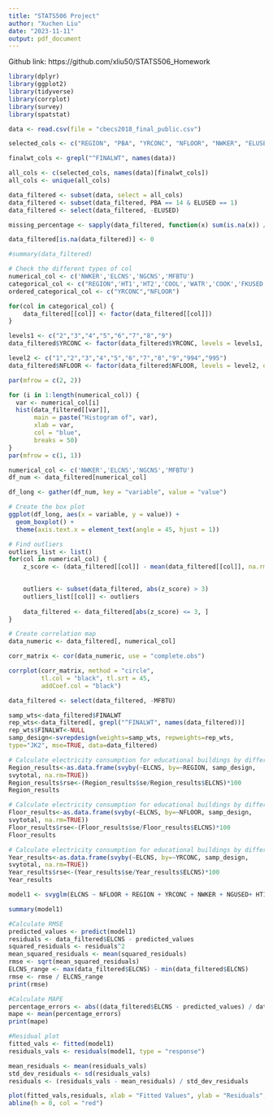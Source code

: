 ```yaml
---
title: "STATS506 Project"
author: "Xuchen Liu"
date: "2023-11-11"
output: pdf_document
---
```


Github link: https://github.com/xliu50/STATS506_Homework

```r
library(dplyr)
library(ggplot2)
library(tidyverse)
library(corrplot)
library(survey)
library(spatstat)
```

```r
data <- read.csv(file = "cbecs2018_final_public.csv")

selected_cols <- c("REGION", "PBA", "YRCONC", "NFLOOR", "NWKER", "ELUSED", "NGUSED", "HT1", "HT2", "COOL", "WATR", "COOK", "FKUSED", "ELCNS", "NGCNS", "MFBTU", "FINALWT")

finalwt_cols <- grepl("^FINALWT", names(data))

all_cols <- c(selected_cols, names(data)[finalwt_cols])
all_cols <- unique(all_cols)

data_filtered <- subset(data, select = all_cols)
data_filtered <- subset(data_filtered, PBA == 14 & ELUSED == 1) 
data_filtered <- select(data_filtered, -ELUSED)

missing_percentage <- sapply(data_filtered, function(x) sum(is.na(x)) / nrow(data_filtered) * 100)

data_filtered[is.na(data_filtered)] <- 0

#summary(data_filtered)


```



```r
# Check the different types of col
numerical_col <- c('NWKER','ELCNS','NGCNS','MFBTU')
categorical_col <- c("REGION",'HT1','HT2','COOL','WATR','COOK','FKUSED')
ordered_categorical_col <- c("YRCONC","NFLOOR")

for(col in categorical_col) {
    data_filtered[[col]] <- factor(data_filtered[[col]])
}

levels1 <- c("2","3","4","5","6","7","8","9")
data_filtered$YRCONC <- factor(data_filtered$YRCONC, levels = levels1, ordered = TRUE)

level2 <- c("1","2","3","4","5","6","7","8","9","994","995")
data_filtered$NFLOOR <- factor(data_filtered$NFLOOR, levels = level2, ordered = TRUE)
```

```r
par(mfrow = c(2, 2))  

for (i in 1:length(numerical_col)) {
  var <- numerical_col[i]
  hist(data_filtered[[var]], 
       main = paste("Histogram of", var), 
       xlab = var, 
       col = "blue",
       breaks = 50)
}
par(mfrow = c(1, 1))
```

```r
numerical_col <- c('NWKER','ELCNS','NGCNS','MFBTU')
df_num <- data_filtered[numerical_col]

df_long <- gather(df_num, key = "variable", value = "value")

# Create the box plot
ggplot(df_long, aes(x = variable, y = value)) + 
  geom_boxplot() +
  theme(axis.text.x = element_text(angle = 45, hjust = 1))
```

```r
# Find outliers
outliers_list <- list()
for(col in numerical_col) {
    z_score <- (data_filtered[[col]] - mean(data_filtered[[col]], na.rm = TRUE)) / sd(data_filtered[[col]], na.rm = TRUE)
    

    outliers <- subset(data_filtered, abs(z_score) > 3)
    outliers_list[[col]] <- outliers
  
    data_filtered <- data_filtered[abs(z_score) <= 3, ]
}

```

```r
# Create correlation map
data_numeric <- data_filtered[, numerical_col]

corr_matrix <- cor(data_numeric, use = "complete.obs") 

corrplot(corr_matrix, method = "circle",
         tl.col = "black", tl.srt = 45, 
         addCoef.col = "black") 

data_filtered <- select(data_filtered, -MFBTU)
```

```r

samp_wts<-data_filtered$FINALWT
rep_wts<-data_filtered[, grepl("^FINALWT", names(data_filtered))]
rep_wts$FINALWT<-NULL
samp_design<-svrepdesign(weights=samp_wts, repweights=rep_wts,
type="JK2", mse=TRUE, data=data_filtered) 
```


```r
# Calculate electricity consumption for educational buildings by different regions
Region_results<-as.data.frame(svyby(~ELCNS, by=~REGION, samp_design,
svytotal, na.rm=TRUE))
Region_results$rse<-(Region_results$se/Region_results$ELCNS)*100
Region_results
```

```r
# Calculate electricity consumption for educational buildings by different floor
Floor_results<-as.data.frame(svyby(~ELCNS, by=~NFLOOR, samp_design,
svytotal, na.rm=TRUE))
Floor_results$rse<-(Floor_results$se/Floor_results$ELCNS)*100
Floor_results
``` 
```r
# Calculate electricity consumption for educational buildings by different floor
Year_results<-as.data.frame(svyby(~ELCNS, by=~YRCONC, samp_design,
svytotal, na.rm=TRUE))
Year_results$rse<-(Year_results$se/Year_results$ELCNS)*100
Year_results
```


```r
model1 <- svyglm(ELCNS ~ NFLOOR + REGION + YRCONC + NWKER + NGUSED+ HT1 + HT2 + COOL + WATR + COOK + FKUSED, data = data_filtered, design = samp_design)

summary(model1)

#Calculate RMSE
predicted_values <- predict(model1)
residuals <- data_filtered$ELCNS - predicted_values
squared_residuals <- residuals^2
mean_squared_residuals <- mean(squared_residuals)
rmse <- sqrt(mean_squared_residuals)
ELCNS_range <- max(data_filtered$ELCNS) - min(data_filtered$ELCNS)
rmse <- rmse / ELCNS_range
print(rmse)

#Calculate MAPE
percentage_errors <- abs((data_filtered$ELCNS - predicted_values) / data_filtered$ELCNS) * 100
mape <- mean(percentage_errors)
print(mape)

#Residual plot
fitted_vals <- fitted(model1)
residuals_vals <- residuals(model1, type = "response")

mean_residuals <- mean(residuals_vals)
std_dev_residuals <- sd(residuals_vals)
residuals <- (residuals_vals - mean_residuals) / std_dev_residuals

plot(fitted_vals,residuals, xlab = "Fitted Values", ylab = "Residuals", main = "Residual Plot", xlim = c(0, 2e06))
abline(h = 0, col = "red")  
```



